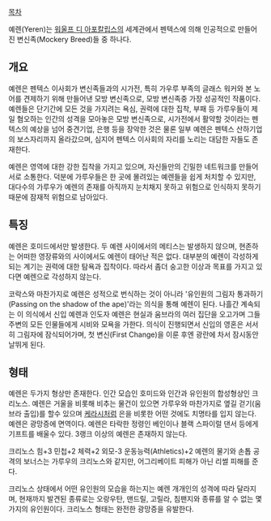 [[목차]]

예렌(Yeren)는 [[워울프 디 아포칼립스]]의 세계관에서 펜텍스에 의해 인공적으로 만들어진 변신족(Mockery Breed)들 중 하나다.

== 개요 ==

예렌은 펜텍스 이사회가 변신족들과의 시가전, 특히 가우루 부족의 글래스 워커와 본 노어를 견제하기 위해 만들어낸 모방 변신족으로, 모방 변신족중 가장 성공적인 작품이다. 예렌들은 단기간에 모든 것을 가지려는 욕심, 권력에 대한 집착, 부패 등 가루우들이 제일 혐오하는 인간의 성격을 모아놓은 모방 변신족으로, 시가전에서 활약할 것이라는 펜텍스의 예상을 넘어 중견기업, 은행 등을 장악한 것은 물론 일부 예렌은 펜텍스 산하기업의 보스자리까지 올라갔으며, 심지어 펜텍스 이사회의 자리를 노리는 대담한 자들도 존재한다.

예렌은 영역에 대한 강한 집착을 가지고 있으며, 자신들만의 긴밀한 네트워크를 만들어 서로 소통한다. 덕분에 가루우들은 한 곳에 몰려있는 예렌들을 쉽게 처치할 수 있지만, 대다수의 가루우가 예렌의 존재를 아직까지 눈치채지 못하고 위험으로 인식하지 못하기 때문에 잠재적 위험으로 남아있다.

== 특징 ==

예렌은 호미드에서만 발생한다. 두 예렌 사이에서의 메티스는 발생하지 않으며, 현존하는 어떠한 영장류와의 사이에서도 예렌이 태어난 적은 없다. 대부분의 예렌이 각성하게 되는 계기는 권력에 대한 탐욕과 집착이다. 따라서 좀더 숭고한 이상과 목표를 가지고 있다면 예렌으로 각성하지 않는다.

코락스와 마찬가지로 예렌은 성적으로 번식하는 것이 아니라 '유인원의 그림자 통과하기 (Passing on the shadow of the ape)'라는 의식을 통해 예렌이 된다. 나흘간 계속되는 이 의식에서 신입 예렌과 인도자 예렌은 현실과 움브라의 여러 집단을 오고가며 그들 주변의 모든 인물들에게 시비와 모욕을 가한다. 의식이 진행되면서 신입의 영혼은 서서히 그림자에 잠식되어가며, 첫 변신(First Change)을 이룬 후엔 광란에 차서 잠시동안 날뛰게 된다.

== 형태 ==

예렌은 두가지 형상만 존재한다. 인간 모습인 호미드와 인간과 유인원의 합성형상인 크리노스. 예렌은 거울을 비롯해 비추는 물건이 있으면 가루우와 마찬가지로 옆길 걷기(움브라 출입)를 할수 있으며 [[케라시]]처럼 은을 비롯한 어떤 것에도 치명타를 입지 않는다. 예렌은 광망증에 면역이다. 예렌은 타락한 정령인 베인이나 블랙 스파이럴 댄서 등에게 기프트를 배울수 있다. 3랭크 이상의 예렌은 존재하지 않는다.

크리노스 힘+3 민첩+2 체력+2 외모-3 운동능력(Athletics)+2 예렌의 물기와 손톱 공격의 보너스는 가루우의 크리노스와 같지만, 어그리베이트 피해가 아닌 리썰 피해를 준다.

크리노스 상태에서 어떤 유인원의 모습을 하는지는 예렌 개개인의 성격에 따라 달라지며, 현재까지 발견된 종류로는 오랑우탄, 맨드릴, 고릴라, 침팬지와 종류를 알 수 없는 몇 가지의 유인원이다. 크리노스 형태는 완전한 광망증을 유발한다.
